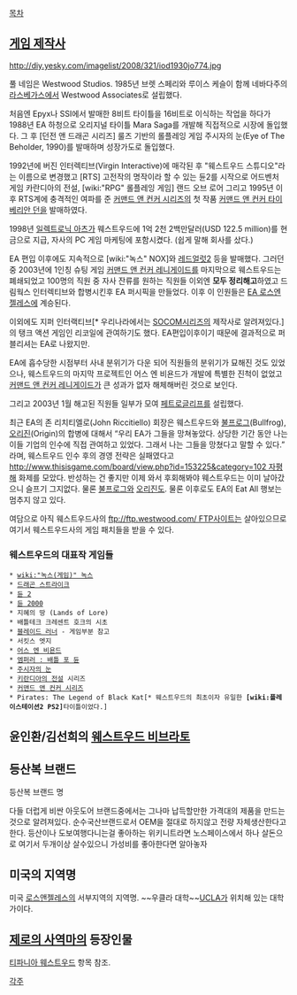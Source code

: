 [[목차]]

== [[게임 제작사]] ==
http://diy.yesky.com/imagelist/2008/321/iod1930jo774.jpg

풀 네임은 Westwood Studios. 1985년 브렛 스페리와 루이스 케슬이 함께 네바다주의 [[라스베가스]]에서 Westwood Associates로 설립했다.

처음엔 Epyx나 SSI에서 발매한 8비트 타이틀을 16비트로 이식하는 작업을 하다가 1988년 EA 하청으로 오리지널 타이틀 Mara Saga를 개발해 직접적으로 시장에 돌입했다. 그 후 [던전 앤 드래곤 시리즈] 룰즈 기반의 롤플레잉 게임 주시자의 눈(Eye of The Beholder, 1990)를 발매하며 성장가도로 돌입했다.

1992년에 버진 인터렉티브(Virgin Interactive)에 매각된 후 "웨스트우드 스튜디오"라는 이름으로 변경했고 [RTS] 고전작의 명작이라 할 수 있는 듄2를 시작으로 어드벤처 게임 카란디아의 전설, [wiki:"RPG" 롤플레잉 게임] 랜드 오브 로어 그리고 1995년 이후 RTS계에 충격적인 여파를 준 [[커맨드 앤 컨커 시리즈]]의 첫 작품 [[커맨드 앤 컨커 타이베리안 던]]을 발매하였다.

1998년 [[일렉트로닉 아츠]]가 웨스트우드에 1억 2천 2백만달러(USD 122.5 million)를 현금으로 지급, 자사의 PC 게임 마케팅에 포함시켰다. (쉽게 말해 회사를 샀다.)

EA 편입 이후에도 지속적으로 [wiki:"녹스" NOX]와 [[레드얼럿2]] 등을 발매했다. 그러던 중 2003년에 1인칭 슈팅 게임 [[커맨드 앤 컨커 레니게이드]]를 마지막으로 웨스트우드는 폐쇄되었고 100명의 직원 중 자사 잔류를 원하는 직원들 이외엔 '''모두 정리해고'''하였고 드림웍스 인터렉티브와 합병시킨후 EA 퍼시픽을 만들었다. 이후 이 인원들은 [[EA 로스엔젤레스]]에 계승된다.

이외에도 지퍼 인터랙티브[* 우리나라에서는 [[SOCOM]]시리즈의 제작사로 알려져있다.]의 탱크 액션 게임인 리코일에 관여하기도 했다. EA편입이후이기 때문에 결과적으로 퍼블리셔는 EA로 나왔지만. 

EA에 흡수당한 시점부터 사내 분위기가 다운 되어 직원들의 분위기가 묘해진 것도 있었으나, 웨스트우드의 마지막 프로젝트인 어스 엔 비욘드가 개발에 특별한 진척이 없었고 [[커맨드 앤 컨커 레니게이드]]가 큰 성과가 없자 해체해버린 것으로 보인다.

그리고 2003년 1월 해고된 직원들 일부가 모여 [[페트로글리프]]를 설립했다.

최근 EA의 존 리치티엘로(John Riccitiello) 회장은 웨스트우드와 [[불프로그]](Bullfrog), [[오리진]](Origin)의 합병에 대해서 “우리 EA가 그들을 망쳐놓았다. 상당한 기간 동안 나는 이들 기업의 인수에 직접 관여하고 있었다. 그래서 나는 그들을 망쳤다고 말할 수 있다.” 라며, 웨스트우드 인수 후의 경영 전략은 실패였다고 [[http://www.thisisgame.com/board/view.php?id=153225&category=102 자평]]해 화제를 모았다. 반성하는 건 좋지만 이제 와서 후회해봐야 웨스트우드는 이미 날아갔으니 슬프기 그지없다. 물론 [[불프로그]]와 [[오리진]]도. 물론 이후로도 EA의 Eat All 행보는 멈추지 않고 있다.

여담으로 아직 웨스트우드사의 [[ftp://ftp.westwood.com/ FTP사이트]]는 살아있으므로 여기서 웨스트우드사의 게임 패치들을 받을 수 있다.

=== 웨스트우드의 대표작 게임들 ===
 * [[wiki:"녹스(게임)" 녹스]]
 * [[드래곤 스트라이크]]
 * [[듄 2]]
 * [[듄 2000]]
 * 지혜의 땅 (Lands of Lore)
 * 배틀테크 크레센트 호크의 시초
 * [[블레이드 러너]] - 게임부분 참고 
 * 서킷스 엣지
 * [[어스 엔 비욘드]]
 * [[엠퍼러 : 배틀 포 듄]]
 * [[주시자의 눈]]
 * [[키란디아의 전설]] 시리즈
 * [[커맨드 앤 컨커 시리즈]]
 * Pirates: The Legend of Black Kat[* 웨스트우드의 최초이자 유일한 '''[wiki:플레이스테이션2 PS2]'''타이틀이었다.]

== 윤인환/김선희의 [[웨스트우드 비브라토]] ==

== 등산복 브랜드 ==
등산복 브랜드 명

다들 더럽게 비싼 아웃도어 브랜드중에서는 그나마 납득할만한 가격대의 제품을 만드는 것으로 알려져있다.
순수국산브랜드로서 OEM을 절대로 하지않고 전량 자체생산한다고 한다. 등산이나 도보여행다니는걸 좋아하는 위키니트라면 노스페이스에서 하나 살돈으로 여기서 두개이상 살수있으니 가성비를 좋아한다면 알아놓자
== 미국의 지역명 ==
미국 [[로스앤젤레스]]의 서부지역의 지역명. ~~우클라 대학~~[[UCLA]]가 위치해 있는 대학가이다. 

== [[제로의 사역마]]의 등장인물 ==
[[티파니아 웨스트우드]] 항목 참조.

[[각주]]
